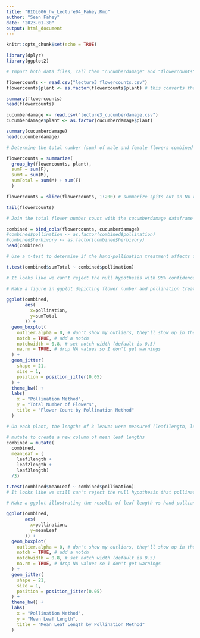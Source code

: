 ```yaml
---
title: "BIOL606_hw_Lecture04_Fahey.Rmd"
author: "Sean Fahey"
date: "2023-01-30"
output: html_document
---
```


```r
knitr::opts_chunk$set(echo = TRUE)

library(dplyr)
library(ggplot2)
```

```r
# Import both data files, call them "cucumberdamage" and "flowercounts".

flowercounts <- read.csv("lecture3_flowercounts.csv")
flowercounts$plant <- as.factor(flowercounts$plant) # this converts the plant column from an integer to a factor datatype

summary(flowercounts)
head(flowercounts)

cucumberdamage <- read.csv("lecture3_cucumberdamage.csv")
cucumberdamage$plant <- as.factor(cucumberdamage$plant)

summary(cucumberdamage)
head(cucumberdamage)
```

```r
# Determine the total number (sum) of male and female flowers combined on each plant (i.e., total number of flowers, males + females).

flowercounts = summarize(
  group_by(flowercounts, plant),
  sumF = sum(F),
  sumM = sum(M),
  sumTotal = sum(M) + sum(F)
  )

flowercounts = slice(flowercounts, 1:200) # summarize spits out an NA row at the end. This seems to get rid of it.

tail(flowercounts)
```

``` r
# Join the total flower number count with the cucumberdamage dataframe

combined = bind_cols(flowercounts, cucumberdamage)
#combined$pollination <- as.factor(combined$pollination)
#combined$herbivory <- as.factor(combined$herbivory)
head(combined)
```

``` r
# Use a t-test to determine if the hand-pollination treatment affects flower number. In your annotation, explain how you interpret the result of the t-test (in your own words)

t.test(combined$sumTotal ~ combined$pollination)

# It looks like we can't reject the null hypothesis with 95% confidence (that there's no difference between pollination methods). So there isn't a statistical difference between the pollination methods.
```

``` r
# Make a figure in ggplot depicting flower number and pollination treatment

ggplot(combined,
       aes(
         x=pollination,
         y=sumTotal
       )) +
  geom_boxplot(
    outlier.alpha = 0, # don't show my outliers, they'll show up in the geom_jitter plot
    notch = TRUE, # add a notch
    notchwidth = 0.8, # set notch width (default is 0.5)
    na.rm = TRUE, # drop NA values so I don't get warnings
  ) +
  geom_jitter(
    shape = 21,
    size = 1,
    position = position_jitter(0.05)
  ) +
  theme_bw() +
  labs(
    x = "Pollination Method",
    y = "Total Number of Flowers",
    title = "Flower Count by Pollination Method"
  )
```

``` r
# On each plant, the lengths of 3 leaves were measured (leaf1length, leaf2length, leaf3length in the cucumberdamage dataframe). First, use dplyr to calculate mean leaf length of each plant. Then, test the hypothesis that hand-pollination decreases leaf size.

# mutate to create a new column of mean leaf lengths
combined = mutate(
  combined, 
  meanLeaf = (
    leaf1length +  
    leaf2length + 
    leaf3length)
  /3)

t.test(combined$meanLeaf ~ combined$pollination)
# It looks like we still can't reject the null hypothesis that pollination method has no effect on mean leaf length with at least 95% confidence.
```

``` r
# Make a ggplot illustrating the results of leaf length vs hand polliantion.

ggplot(combined,
       aes(
         x=pollination,
         y=meanLeaf
       )) +
  geom_boxplot(
    outlier.alpha = 0, # don't show my outliers, they'll show up in the geom_jitter plot
    notch = TRUE, # add a notch
    notchwidth = 0.8, # set notch width (default is 0.5)
    na.rm = TRUE, # drop NA values so I don't get warnings
  ) +
  geom_jitter(
    shape = 21,
    size = 1,
    position = position_jitter(0.05)
  ) +
  theme_bw() +
  labs(
    x = "Pollination Method",
    y = "Mean Leaf Length",
    title = "Mean Leaf Length by Pollination Method"
  )
```

``` r










```
